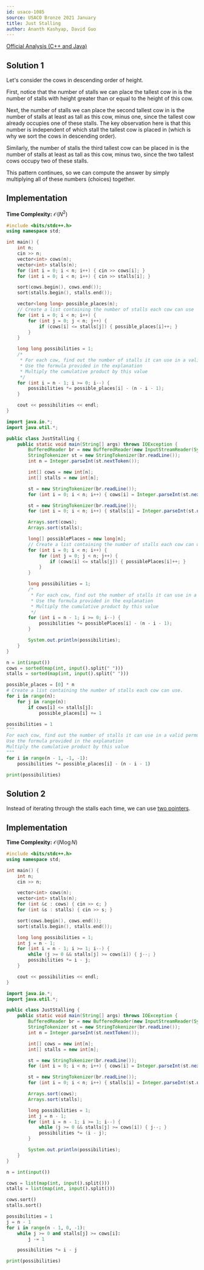 ```yaml
---
id: usaco-1085
source: USACO Bronze 2021 January
title: Just Stalling
author: Ananth Kashyap, David Guo
---
```


[Official Analysis (C++ and Java)](http://www.usaco.org/current/data/sol_prob3_bronze_jan21.html)

## Solution 1

Let's consider the cows in descending order of height.

First, notice that the number of stalls we can place the tallest cow in is the number of stalls with height greater than or equal to the height of this cow.

Next, the number of stalls we can place the second tallest cow in is the number of stalls at least as tall as this cow, minus one, since the tallest cow already occupies one of these stalls. The key observation here is that this number is independent of which stall the tallest cow is placed in (which is why we sort the cows in descending order).

Similarly, the number of stalls the third tallest cow can be placed in is the number of stalls at least as tall as this cow, minus two, since the two tallest cows occupy two of these stalls.

This pattern continues, so we can compute the answer by simply multiplying all of these numbers (choices) together.

## Implementation

**Time Complexity:** $\mathcal{O}(N^2)$

<LanguageSection>
<CPPSection>

```cpp
#include <bits/stdc++.h>
using namespace std;

int main() {
	int n;
	cin >> n;
	vector<int> cows(n);
	vector<int> stalls(n);
	for (int i = 0; i < n; i++) { cin >> cows[i]; }
	for (int i = 0; i < n; i++) { cin >> stalls[i]; }

	sort(cows.begin(), cows.end());
	sort(stalls.begin(), stalls.end());

	vector<long long> possible_places(n);
	// Create a list containing the number of stalls each cow can use
	for (int i = 0; i < n; i++) {
		for (int j = 0; j < n; j++) {
			if (cows[i] <= stalls[j]) { possible_places[i]++; }
		}
	}

	long long possibilities = 1;
	/*
	 * For each cow, find out the number of stalls it can use in a valid permutation
	 * Use the formula provided in the explanation
	 * Multiply the cumulative product by this value
	 */
	for (int i = n - 1; i >= 0; i--) {
		possibilities *= possible_places[i] - (n - i - 1);
	}

	cout << possibilities << endl;
}
```

</CPPSection>
<JavaSection>

```java
import java.io.*;
import java.util.*;

public class JustStalling {
	public static void main(String[] args) throws IOException {
		BufferedReader br = new BufferedReader(new InputStreamReader(System.in));
		StringTokenizer st = new StringTokenizer(br.readLine());
		int n = Integer.parseInt(st.nextToken());

		int[] cows = new int[n];
		int[] stalls = new int[n];

		st = new StringTokenizer(br.readLine());
		for (int i = 0; i < n; i++) { cows[i] = Integer.parseInt(st.nextToken()); }

		st = new StringTokenizer(br.readLine());
		for (int i = 0; i < n; i++) { stalls[i] = Integer.parseInt(st.nextToken()); }

		Arrays.sort(cows);
		Arrays.sort(stalls);

		long[] possiblePlaces = new long[n];
		// Create a list containing the number of stalls each cow can use
		for (int i = 0; i < n; i++) {
			for (int j = 0; j < n; j++) {
				if (cows[i] <= stalls[j]) { possiblePlaces[i]++; }
			}
		}

		long possibilities = 1;
		/*
		 * For each cow, find out the number of stalls it can use in a valid permutation
		 * Use the formula provided in the explanation
		 * Multiply the cumulative product by this value
		 */
		for (int i = n - 1; i >= 0; i--) {
			possibilities *= possiblePlaces[i] - (n - i - 1);
		}

		System.out.println(possibilities);
	}
}
```

</JavaSection>
<PySection>

```py
n = int(input())
cows = sorted(map(int, input().split(" ")))
stalls = sorted(map(int, input().split(" ")))

possible_places = [0] * n
# Create a list containing the number of stalls each cow can use.
for i in range(n):
	for j in range(n):
		if cows[i] <= stalls[j]:
			possible_places[i] += 1

possibilities = 1
"""
For each cow, find out the number of stalls it can use in a valid permutation
Use the formula provided in the explanation
Multiply the cumulative product by this value
"""
for i in range(n - 1, -1, -1):
	possibilities *= possible_places[i] - (n - i - 1)

print(possibilities)
```

</PySection>
</LanguageSection>

## Solution 2

Instead of iterating through the stalls each time, we can use [two pointers](/silver/two-pointers).

## Implementation

**Time Complexity:** $\mathcal{O}(N \log N)$

<LanguageSection>
<CPPSection>

```cpp
#include <bits/stdc++.h>
using namespace std;

int main() {
	int n;
	cin >> n;

	vector<int> cows(n);
	vector<int> stalls(n);
	for (int &c : cows) { cin >> c; }
	for (int &s : stalls) { cin >> s; }

	sort(cows.begin(), cows.end());
	sort(stalls.begin(), stalls.end());

	long long possibilities = 1;
	int j = n - 1;
	for (int i = n - 1; i >= 1; i--) {
		while (j >= 0 && stalls[j] >= cows[i]) { j--; }
		possibilities *= i - j;
	}

	cout << possibilities << endl;
}
```

</CPPSection>
<JavaSection>

```java
import java.io.*;
import java.util.*;

public class JustStalling {
	public static void main(String[] args) throws IOException {
		BufferedReader br = new BufferedReader(new InputStreamReader(System.in));
		StringTokenizer st = new StringTokenizer(br.readLine());
		int n = Integer.parseInt(st.nextToken());

		int[] cows = new int[n];
		int[] stalls = new int[n];

		st = new StringTokenizer(br.readLine());
		for (int i = 0; i < n; i++) { cows[i] = Integer.parseInt(st.nextToken()); }

		st = new StringTokenizer(br.readLine());
		for (int i = 0; i < n; i++) { stalls[i] = Integer.parseInt(st.nextToken()); }

		Arrays.sort(cows);
		Arrays.sort(stalls);

		long possibilities = 1;
		int j = n - 1;
		for (int i = n - 1; i >= 1; i--) {
			while (j >= 0 && stalls[j] >= cows[i]) { j--; }
			possibilities *= (i - j);
		}

		System.out.println(possibilities);
	}
}
```
</JavaSection>
<PySection>

```py
n = int(input())

cows = list(map(int, input().split()))
stalls = list(map(int, input().split()))

cows.sort()
stalls.sort()

possibilities = 1
j = n - 1
for i in range(n - 1, 0, -1):
	while j >= 0 and stalls[j] >= cows[i]:
		j -= 1

	possibilities *= i - j

print(possibilities)
```

</PySection>
</LanguageSection>
